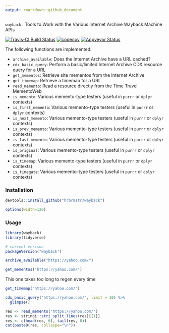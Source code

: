 ```yaml
---
output: rmarkdown::github_document
---
```


`wayback` : Tools to Work with the Various Internet Archive Wayback Machine APIs

[![Travis-CI Build Status](https://travis-ci.org/hrbrmstr/wayback.svg?branch=master)](https://travis-ci.org/hrbrmstr/wayback)
[![codecov](https://codecov.io/gh/hrbrmstr/wayback/branch/master/graph/badge.svg)](https://codecov.io/gh/hrbrmstr/wayback)
[![Appveyor Status](https://ci.appveyor.com/api/projects/status/w9rwdf8a16t0amht/branch/master?svg=true)](https://ci.appveyor.com/project/hrbrmstr/wayback/branch/master)

The following functions are implemented:

- `archive_available`:	Does the Internet Archive have a URL cached?
- `cdx_basic_query`:	Perform a basic/limited Internet Archive CDX resource query for a URL
- `get_mementos`: Retrieve site mementos from the Internet Archive
- `get_timemap`:	Retrieve a timemap for a URL
- `read_memento`:	Read a resource directly from the Time Travel MementoWeb
- `is_memento`: Various memento-type testers (useful in `purrr` or `dplyr` contexts)
- `is_first_memento`: Various memento-type testers (useful in `purrr` or `dplyr` contexts)
- `is_next_memento`: Various memento-type testers (useful in `purrr` or `dplyr` contexts)
- `is_prev_memento`: Various memento-type testers (useful in `purrr` or `dplyr` contexts)
- `is_last_memento`: Various memento-type testers (useful in `purrr` or `dplyr` contexts)
- `is_original`: Various memento-type testers (useful in `purrr` or `dplyr` contexts)
- `is_timemap`: Various memento-type testers (useful in `purrr` or `dplyr` contexts)
- `is_timegate`: Various memento-type testers (useful in `purrr` or `dplyr` contexts)

### Installation

```r
devtools::install_github("hrbrmstr/wayback")
```

```r
options(width=120)
```

### Usage

```r
library(wayback)
library(tidyverse)

# current verison
packageVersion("wayback")
```


```r
archive_available("https://yahoo.com/")
```

```r
get_mementos("https://yahoo.com/")
```

This one takes too long to regen every time
```r
get_timemap("https://yahoo.com/")
```

```r
cdx_basic_query("https://yahoo.com/", limit = 10) %>% 
  glimpse()
```

```r
res <- read_memento("https://yahoo.com/")
res <- stringi::stri_split_lines(res)[[1]]
res <- c(head(res, 6), tail(res, 8))
cat(paste0(res, collaspe="\n"))
```
